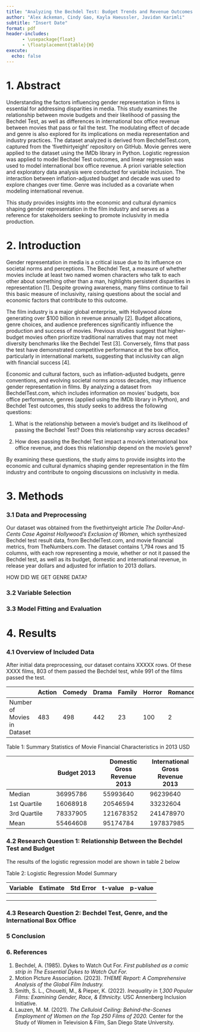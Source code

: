 ```yaml
---
title: "Analyzing the Bechdel Test: Budget Trends and Revenue Outcomes in Cinema"
author: "Alex Ackeman, Cindy Gao, Kayla Haeussler, Javidan Karimli"
subtitle: "Insert Date"
format: pdf
header-includes:
      - \usepackage{float}
      - \floatplacement{table}{H}
execute:
  echo: false
---
```


# 1. Abstract

Understanding the factors influencing gender representation in films is essential for addressing disparities in media. This study examines the relationship between movie budgets and their likelihood of passing the Bechdel Test, as well as differences in international box office revenue between movies that pass or fail the test. The modulating effect of decade and genre is also explored for its implications on media representation and industry practices. The dataset analyzed is derived from BechdelTest.com, captured from the ‘fivethirtyeight’ repository on GitHub. Movie genres were applied to the dataset using the IMDb library in Python. Logistic regression was applied to model Bechdel Test outcomes, and linear regression was used to model international box office revenue. A priori variable selection and exploratory data analysis were conducted for variable inclusion. The interaction between inflation-adjusted budget and decade was used to explore changes over time. Genre was included as a covariate when modeling international revenue.

This study provides insights into the economic and cultural dynamics shaping gender representation in the film industry and serves as a reference for stakeholders seeking to promote inclusivity in media production.

# 2. Introduction

Gender representation in media is a critical issue due to its influence on societal norms and perceptions. The Bechdel Test, a measure of whether movies include at least two named women characters who talk to each other about something other than a man, highlights persistent disparities in representation \[1\]. Despite growing awareness, many films continue to fail this basic measure of inclusivity, raising questions about the social and economic factors that contribute to this outcome.

The film industry is a major global enterprise, with Hollywood alone generating over \$100 billion in revenue annually \[2\]. Budget allocations, genre choices, and audience preferences significantly influence the production and success of movies. Previous studies suggest that higher-budget movies often prioritize traditional narratives that may not meet diversity benchmarks like the Bechdel Test \[3\]. Conversely, films that pass the test have demonstrated competitive performance at the box office, particularly in international markets, suggesting that inclusivity can align with financial success \[4\].

Economic and cultural factors, such as inflation-adjusted budgets, genre conventions, and evolving societal norms across decades, may influence gender representation in films. By analyzing a dataset from BechdelTest.com, which includes information on movies’ budgets, box office performance, genres (applied using the IMDb library in Python), and Bechdel Test outcomes, this study seeks to address the following questions:

1.  What is the relationship between a movie’s budget and its likelihood of passing the Bechdel Test? Does this relationship vary across decades?

2.  How does passing the Bechdel Test impact a movie’s international box office revenue, and does this relationship depend on the movie’s genre?

By examining these questions, the study aims to provide insights into the economic and cultural dynamics shaping gender representation in the film industry and contribute to ongoing discussions on inclusivity in media.

# 3. Methods

### 3.1 Data and Preprocessing

Our dataset was obtained from the fivethirtyeight article *The Dollar-And-Cents Case Against Hollywood's Exclusion of Women,* which synthesized Bechdel test result data, from BechdelTest.com, and movie financial metrics, from TheNumbers.com. The dataset contains 1,794 rows and 15 columns, with each row representing a movie, whether or not it passed the Bechdel test, as well as its budget, domestic and international revenue, in release year dollars and adjusted for inflation to 2013 dollars.

HOW DID WE GET GENRE DATA?

### 3.2 Variable Selection

### 3.3 Model Fitting and Evaluation

# 4. Results

### 4.1 Overview of Included Data

After initial data preprocessing, our dataset contains XXXXX rows. Of these XXXX films, 803 of them passed the Bechdel test, while 991 of the films passed the test.

|                             | Action | Comedy | Drama | Family | Horror | Romance | Other |
|---------------------|--------|--------|--------|--------|--------|--------|--------|
| Number of Movies in Dataset | 483    | 498    | 442   | 23     | 100    | 2       | 246   |

Table 1: Summary Statistics of Movie Financial Characteristics in 2013 USD

|   | Budget 2013 | Domestic Gross Revenue 2013 | International Gross Revenue 2013 |
|----|----|----|----|
| Median | 36995786 | 55993640 | 96239640 |
| 1st Quartile | 16068918 | 20546594 | 33232604 |
| 3rd Quartile | 78337905 | 121678352 | 241478970 |
| Mean | 55464608 | 95174784 | 197837985 |

### 4.2 Research Question 1: Relationship Between the Bechdel Test and Budget

The results of the logistic regression model are shown in table 2 below

Table 2: Logistic Regression Model Summary

| Variable | Estimate | Std Error | t-value | p-value |
|----------|----------|-----------|---------|---------|
|          |          |           |         |         |
|          |          |           |         |         |
|          |          |           |         |         |

### 4.3 Research Question 2: Bechdel Test, Genre, and the International Box Office

### 5 Conclusion

### 6. References

1.  Bechdel, A. (1985). Dykes to Watch Out For. *First published as a comic strip in The Essential Dykes to Watch Out For.*
2.  Motion Picture Association. (2023). *THEME Report: A Comprehensive Analysis of the Global Film Industry.*
3.  Smith, S. L., Choueiti, M., & Pieper, K. (2022). *Inequality in 1,300 Popular Films: Examining Gender, Race, & Ethnicity.* USC Annenberg Inclusion Initiative.
4.  Lauzen, M. M. (2021). *The Celluloid Ceiling: Behind-the-Scenes Employment of Women on the Top 250 Films of 2020.* Center for the Study of Women in Television & Film, San Diego State University.

